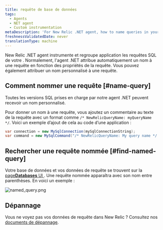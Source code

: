```yaml
---
title: requête de base de données
tags:
  - Agents
  - NET agent
  - Custom instrumentation
metaDescription: 'For New Relic .NET agent, how to name queries in your application.'
freshnessValidatedDate: never
translationType: machine
---
```


New Relic .NET agent instrumente et regroupe application les requêtes SQL de votre . Normalement, l&apos;agent .NET attribue automatiquement un nom à une requête en fonction des propriétés de la requête. Vous pouvez également attribuer un nom personnalisé à une requête.

## Comment nommer une requête [#name-query]

Toutes les versions SQL prises en charge par notre agent .NET peuvent recevoir un nom personnalisé.

Pour donner un nom à une requête, vous ajoutez un commentaire au texte de la requête avec un format comme `/* NewRelicQueryName: myQueryName */`. Voici un exemple d’ajout de cela au code d’une application :

```cs
var connection = new MySqlConnection(mySqlConnectionString);
var command = new MySqlCommand("/* NewRelicQueryName: My query name */ SELECT date FROM dates", connection);
```

## Rechercher une requête nommée [#find-named-query]

Votre base de données et vos données de requête se trouvent sur la [page<DNT>**Databases**</DNT> UI ](/docs/apm/apm-ui-pages/monitoring/databases-page-view-operations-throughput-response-time). Une requête nommée apparaîtra avec son nom entre parenthèses. En voici un exemple :

<img title="named_query.png" alt="named_query.png" src="/images/apm_screenshot-crop_screenshot-showing-where-you-would-see-a-custom-query-name.webp" />

## Dépannage

Vous ne voyez pas vos données de requête dans New Relic ? Consultez nos <a href="/docs/apm/agents/net-agent/troubleshooting/no-data-appears-net">documents de dépannage</a>.